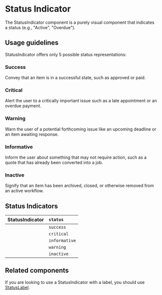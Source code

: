 
<Meta title="Components/Status and Feedback/StatusIndicator/Docs" />

# Status Indicator

The StatusIndicator component is a purely visual component that indicates a
status (e.g., "Active", "Overdue").

## Usage guidelines

StatusIndicator offers only 5 possible status representations:

### Success

Convey that an item is in a successful state, such as approved or paid.

### Critical

Alert the user to a critically important issue such as a late appointment or an
overdue payment.

### Warning

Warn the user of a potential forthcoming issue like an upcoming deadline or an
item awaiting response.

### Informative

Inform the user about something that may not require action, such as a quote
that has already been converted into a job.

### Inactive

Signify that an item has been archived, closed, or otherwise removed from an
active workflow.

## Status Indicators

| StatusIndicator                          | `status`      |
| :--------------------------------------- | :------------ |
| <StatusIndicator status="success" />     | `success`     |
| <StatusIndicator status="critical" />    | `critical`    |
| <StatusIndicator status="informative" /> | `informative` |
| <StatusIndicator status="warning" />     | `warning`     |
| <StatusIndicator status="inactive" />    | `inactive`    |

## Related components

If you are looking to use a StatusIndicator with a label, you should use
[StatusLabel](../?path=/docs/components-status-and-feedback-statuslabel-docs--page).
